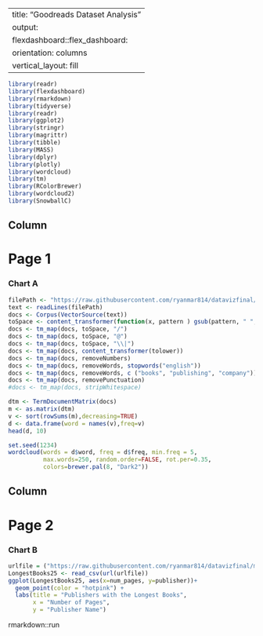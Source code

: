 
---
title: "Goodreads Dataset Analysis"
output: 
  flexdashboard::flex_dashboard:
    orientation: columns
    vertical_layout: fill
---

```{r setup, include=FALSE}
library(readr)
library(flexdashboard)
library(rmarkdown)
library(tidyverse)
library(readr)
library(ggplot2)
library(stringr)
library(magrittr)
library(tibble)
library(MASS)
library(dplyr)
library(plotly)
library(wordcloud)
library(tm)
library(RColorBrewer)
library(wordcloud2)
library(SnowballC)
```

Column {data-width=650}
-----------------------------------------------------------------------
Page 1
===================================== 

### Chart A

```{r}
filePath <- "https://raw.githubusercontent.com/ryanmar814/datavizfinal/master/books_publisher.csv"
text <- readLines(filePath)
docs <- Corpus(VectorSource(text))
toSpace <- content_transformer(function(x, pattern ) gsub(pattern, " ", x))
docs <- tm_map(docs, toSpace, "/")
docs <- tm_map(docs, toSpace, "@")
docs <- tm_map(docs, toSpace, "\\|")
docs <- tm_map(docs, content_transformer(tolower))
docs <- tm_map(docs, removeNumbers)
docs <- tm_map(docs, removeWords, stopwords("english"))
docs <- tm_map(docs, removeWords, c ("books", "publishing", "company")) #set stopwords?
docs <- tm_map(docs, removePunctuation)
#docs <- tm_map(docs, stripWhitespace)

dtm <- TermDocumentMatrix(docs)
m <- as.matrix(dtm)
v <- sort(rowSums(m),decreasing=TRUE)
d <- data.frame(word = names(v),freq=v)
head(d, 10)

set.seed(1234)
wordcloud(words = d$word, freq = d$freq, min.freq = 5,
          max.words=250, random.order=FALSE, rot.per=0.35, 
          colors=brewer.pal(8, "Dark2"))

```

Column {data-width=350}
-----------------------------------------------------------------------
Page 2
=====================================     

### Chart B


```{r}
urlfile = ("https://raw.githubusercontent.com/ryanmar814/datavizfinal/master/LongestBooks25.csv")
LongestBooks25 <- read_csv(url(urlfile))
ggplot(LongestBooks25, aes(x=num_pages, y=publisher))+
  geom_point(color = "hotpink") +
  labs(title = "Publishers with the Longest Books",
       x = "Number of Pages",
       y = "Publisher Name")

```

rmarkdown::run


